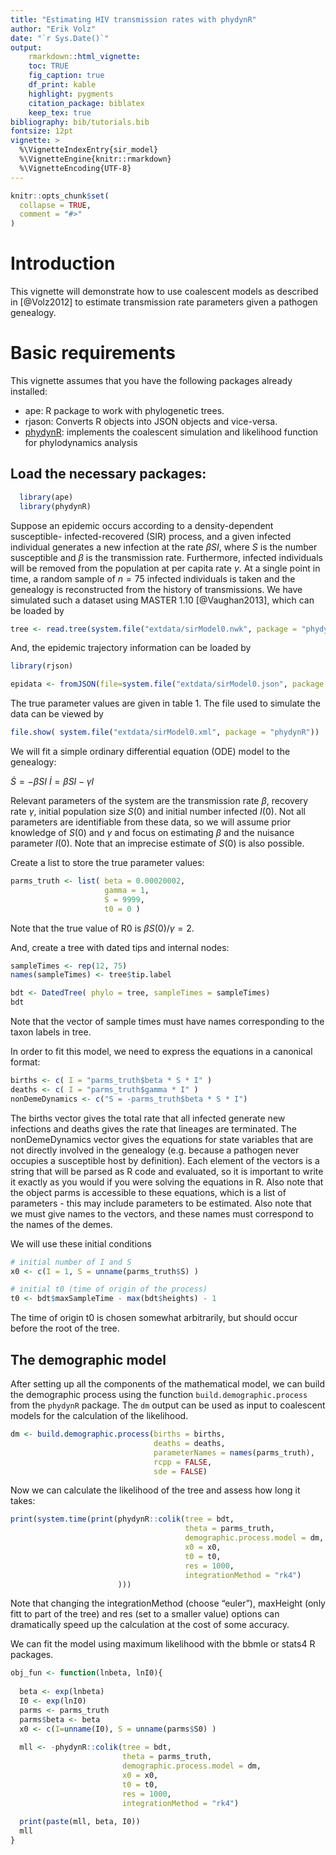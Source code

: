 ```yaml
---
title: "Estimating HIV transmission rates with phydynR"
author: "Erik Volz"
date: "`r Sys.Date()`"
output:
    rmarkdown::html_vignette:
    toc: TRUE
    fig_caption: true
    df_print: kable
    highlight: pygments
    citation_package: biblatex
    keep_tex: true
bibliography: bib/tutorials.bib
fontsize: 12pt
vignette: >
  %\VignetteIndexEntry{sir_model}
  %\VignetteEngine{knitr::rmarkdown}
  %\VignetteEncoding{UTF-8}
---
```


```r
knitr::opts_chunk$set(
  collapse = TRUE,
  comment = "#>"
)
```

# Introduction

This vignette will demonstrate how to use coalescent models as described
in [@Volz2012] to estimate transmission rate parameters given a pathogen genealogy.

# Basic requirements
This vignette assumes that you have the following packages already installed:

* ape: R package to work with phylogenetic trees.
* rjason: Converts R objects into JSON objects and vice-versa.
* [phydynR]("https://github.com/emvolz-phylodynamics/phydynR"): implements the coalescent simulation and likelihood function for phylodynamics analysis

## Load the necessary packages:
```r
  library(ape)
  library(phydynR)
```


Suppose an epidemic occurs according to a density-dependent susceptible-
infected-recovered (SIR) process, and a given infected individual generates a 
new infection at the rate $\beta SI$, where $S$ is the number susceptible and $\beta$
is the transmission rate. Furthermore, infected individuals will be removed from 
the population at per capita rate $\gamma$. At a single point in time, 
a random sample of $n = 75$ infected individuals is taken and the genealogy is 
reconstructed from the history of transmissions. We have simulated such a dataset 
using MASTER 1.10 [@Vaughan2013], which can be loaded by


```r
tree <- read.tree(system.file("extdata/sirModel0.nwk", package = "phydynR"))
```

And, the epidemic trajectory information can be loaded by

```r
library(rjson)

epidata <- fromJSON(file=system.file("extdata/sirModel0.json", package = "phydynR"))
```

The true parameter values are given in table 1. The file used to simulate the data
can be viewed by 

```r
file.show( system.file("extdata/sirModel0.xml", package = "phydynR")) 
```

We will fit a simple ordinary differential equation (ODE) model to the genealogy:

$\dot{S} = -\beta SI$
$\dot{I} = \beta SI -\gamma I$

Relevant parameters of the system are the transmission rate $\beta$, 
recovery rate $\gamma$, initial population size $S(0)$ and initial number 
infected $I(0)$. Not all parameters are identifiable from these data, so we will
assume prior knowledge of $S(0)$ and $\gamma$ and focus on estimating $\beta$
and the nuisance parameter $I(0)$. Note that an imprecise estimate of $S(0)$
is also possible.

Create a list to store the true parameter values:

```r

parms_truth <- list( beta = 0.00020002, 
                     gamma = 1, 
                     S = 9999, 
                     t0 = 0 )

```

Note that the true value of R0 is $\beta S(0)/\gamma = 2$.

And, create a tree with dated tips and internal nodes:

```r

sampleTimes <- rep(12, 75)
names(sampleTimes) <- tree$tip.label

bdt <- DatedTree( phylo = tree, sampleTimes = sampleTimes)
bdt
```

Note that the vector of sample times must have names corresponding to the
taxon labels in tree.

In order to fit this model, we need to express the equations in a canonical
format:

```r
births <- c( I = "parms_truth$beta * S * I" )
deaths <- c( I = "parms_truth$gamma * I" )
nonDemeDynamics <- c("S = -parms_truth$beta * S * I")
```

The births vector gives the total rate that all infected generate new infections
and deaths gives the rate that lineages are terminated. 
The nonDemeDynamics vector gives the equations for state variables that are not
directly involved in the genealogy (e.g. because a pathogen never occupies a 
susceptible host by definition).
Each element of the vectors is a string that will be parsed as R code and 
evaluated, so it is important to write it exactly as you would if you were 
solving the equations in R. 
Also note that the object parms is accessible to these equations, which is a 
list of parameters - this may include parameters to be estimated. Also
note that we must give names to the vectors, and these names must correspond
to the names of the demes.

We will use these initial conditions

```r
# initial number of I and S
x0 <- c(I = 1, S = unname(parms_truth$S) )

# initial t0 (time of origin of the process)
t0 <- bdt$maxSampleTime - max(bdt$heights) - 1
```

The time of origin t0 is chosen somewhat arbitrarily, but should occur before
the root of the tree.


## The demographic model

After setting up all the components of the mathematical model, we can build the demographic process using the function `build.demographic.process` from the `phydynR` package. The `dm` output can be used as input to coalescent models for the 
calculation of the likelihood.

```r
dm <- build.demographic.process(births = births,
                                deaths = deaths,
                                parameterNames = names(parms_truth),
                                rcpp = FALSE,
                                sde = FALSE)
```


Now we can calculate the likelihood of the tree and assess how long it takes:

```r
print(system.time(print(phydynR::colik(tree = bdt,
                                       theta = parms_truth,
                                       demographic.process.model = dm,
                                       x0 = x0,
                                       t0 = t0,
                                       res = 1000,
                                       integrationMethod = "rk4")
                        )))
```


Note that changing the integrationMethod (choose "euler"), maxHeight
(only fitt to part of the tree) and res (set to a smaller value) options
can dramatically speed up the calculation at the cost of some accuracy.

We can fit the model using maximum likelihood with the bbmle or stats4
R packages.

```r
obj_fun <- function(lnbeta, lnI0){
  
  beta <- exp(lnbeta)
  I0 <- exp(lnI0)
  parms <- parms_truth
  parms$beta <- beta
  x0 <- c(I=unname(I0), S = unname(parms$S0) )
  
  mll <- -phydynR::colik(tree = bdt,
                         theta = parms_truth,
                         demographic.process.model = dm,
                         x0 = x0,
                         t0 = t0,
                         res = 1000,
                         integrationMethod = "rk4")
  
  print(paste(mll, beta, I0))
  mll
}
```


